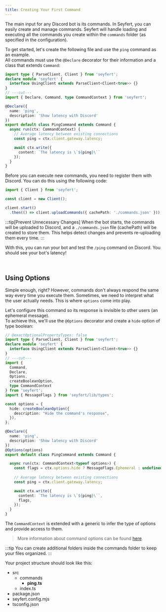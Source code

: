 ```yaml
---
title: Creating Your First Command
---
```



The main input for any Discord bot is its commands. In Seyfert, you can easily create and manage commands. Seyfert will handle loading and executing all the commands you create within the `commands` folder (as specified in the configuration).

To get started, let's create the following file and use the `ping` command as an example.  
All commands must use the `@Declare` decorator for their information and a class that extends `Command`:

```ts twoslash title="src/commands/ping.ts" showLineNumbers wrap
import type { ParseClient, Client } from 'seyfert';
declare module 'seyfert' {
  interface UsingClient extends ParseClient<Client<true>> {}
}
// ---cut---
import { Declare, Command, type CommandContext } from 'seyfert';

@Declare({
  name: 'ping',
  description: 'Show latency with Discord'
})
export default class PingCommand extends Command {
  async run(ctx: CommandContext) {
    // Average latency between existing connections
    const ping = ctx.client.gateway.latency;

    await ctx.write({
      content: `The latency is \`${ping}\``
    });
  }
}
```

Before you can execute new commands, you need to register them with Discord. You can do this using the following code:

```ts twoslash {5-6} title="src/index.ts" showLineNumbers
import { Client } from 'seyfert';

const client = new Client();

client.start()
  .then(() => client.uploadCommands({ cachePath: './commands.json' }));
```

:::tip[Prevent Unnecessary Changes]
When the bot starts, the commands will be uploaded to Discord, and a `./commands.json` file (cachePath) will be created to store them. This helps detect changes and prevents re-uploading them every time.
:::

With this, you can run your bot and test the `/ping` command on Discord. You should see your bot's latency!

<br />

## Using Options

Simple enough, right? However, commands don't always respond the same way every time you execute them. Sometimes, we need to interpret what the user actually needs. This is where `options` come into play.

Let's configure this command so its response is invisible to other users (an ephemeral message).  
To achieve this, we'll use the `@Options` decorator and create a `hide` option of type boolean:

```ts twoslash {4-5,10-14,20,23-24,31} title="src/commands/ping.ts" showLineNumbers
// @exactOptionalPropertyTypes: false
import type { ParseClient, Client } from 'seyfert';
declare module 'seyfert' {
  interface UsingClient extends ParseClient<Client<true>> {}
}
// ---cut---
import {
  Command,
  Declare,
  Options,
  createBooleanOption,
  type CommandContext
} from 'seyfert';
import { MessageFlags } from 'seyfert/lib/types';

const options = {
  hide: createBooleanOption({
    description: "Hide the command's response",
  }),
};

@Declare({
  name: 'ping',
  description: 'Show latency with Discord'
})
@Options(options)
export default class PingCommand extends Command {

  async run(ctx: CommandContext<typeof options>) {
    const flags = ctx.options.hide ? MessageFlags.Ephemeral : undefined;
    
    // Average latency between existing connections
    const ping = ctx.client.gateway.latency;

    await ctx.write({
      content: `The latency is \`${ping}\``,
      flags,
    });
  }
}
```

The `CommandContext` is extended with a generic to infer the type of options and provide access to them.

> More information about command options can be found [here](../commands/options).

:::tip
You can create additional folders inside the commands folder to keep your files organized.
:::

Your project structure should look like this:

<FileTree>

- src
	- commands
		- **ping.ts** 
  - index.ts
- package.json
- seyfert.config.mjs
- tsconfig.json

</FileTree>
